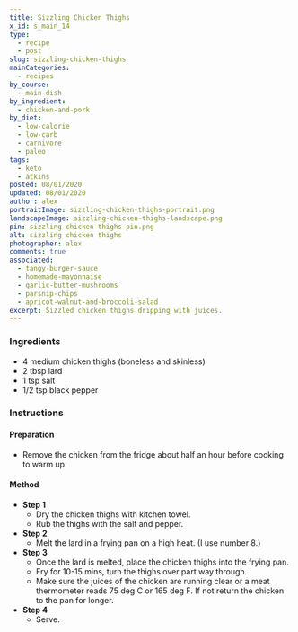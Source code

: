 ```yaml
---
title: Sizzling Chicken Thighs
x_id: s_main_14
type:
  - recipe
  - post
slug: sizzling-chicken-thighs
mainCategories: 
  - recipes
by_course:
  - main-dish
by_ingredient:
  - chicken-and-pork
by_diet:
  - low-calorie
  - low-carb
  - carnivore
  - paleo
tags:
  - keto
  - atkins
posted: 08/01/2020
updated: 08/01/2020
author: alex
portraitImage: sizzling-chicken-thighs-portrait.png
landscapeImage: sizzling-chicken-thighs-landscape.png
pin: sizzling-chicken-thighs-pin.png
alt: sizzling chicken thighs
photographer: alex
comments: true
associated: 
  - tangy-burger-sauce
  - homemade-mayonnaise
  - garlic-butter-mushrooms
  - parsnip-chips
  - apricot-walnut-and-broccoli-salad
excerpt: Sizzled chicken thighs dripping with juices.
---
```


<Ingredients>

### Ingredients
    
  - 4 medium chicken thighs (boneless and skinless)
  - 2 tbsp lard
  - 1 tsp salt
  - 1/2 tsp black pepper

</Ingredients>

<Instructions>

### Instructions

#### Preparation
  - Remove the chicken from the fridge about half an hour before cooking to warm up.

#### Method

  - **Step 1**
    - Dry the chicken thighs with kitchen towel.
    - Rub the thighs with the salt and pepper.
  - **Step 2**
    - Melt the lard in a frying pan on a high heat. (I use number 8.)
  - **Step 3**
    - Once the lard is melted, place the chicken thighs into the frying pan.
    - Fry for 10-15 mins, turn the thighs over part way through.
    - Make sure the juices of the chicken are running clear or a meat thermometer reads 75 deg C or 165 deg F. If not return the chicken to the pan for longer.
  - **Step 4**
    - Serve.

</Instructions>



